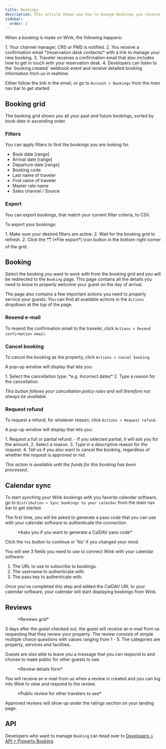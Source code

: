 ```yaml
---
title: Bookings
description: This article shows you how to manage bookings you receive through Wink and one if its sales channels.
sidebar:
  order: 2
---
```



When a booking is made on Wink, the following happens:

<Steps>
1. Your channel manager, CRS or PMS is notified.
2. You receive a confirmation email *(reservation desk contacts)* with a link to manage your new booking.
3. Traveler receives a confirmation email that also includes how to get in touch with your reservation desk.
4. Developers can listen to the `booking.created` webhook event and receive detailed booking information from us in realtime.
</Steps>

Either follow the link in the email, or go to `Account > Bookings` from the main nav bar to get started.

## Booking grid

The booking grid shows you all your past and future bookings, sorted by book date in ascending order.

### Filters

You can apply filters to find the bookings you are looking for.

- Book date [range]
- Arrival date [range]
- Departure date [range]
- Booking code
- Last name of traveler
- First name of traveler
- Master rate name
- Sales channel / Source

### Export

You can export bookings, that match your current filter criteria, to CSV.

To export your bookings:

<Steps>
1. Make sure your desired filters are active.
2. Wait for the booking grid to refresh.
2. Click the 🗂️ (*File export*) icon button in the bottom-right corner of the grid.
</Steps>

## Booking

Select the booking you want to work with from the booking grid and you will be redirected to the `Booking` page.
This page contains all the details you need to know to properly welcome your guest on the day of arrival.

The page also contains a few important actions you need to properly service your guests. You can find all available actions in the `Actions` dropdown at the top of the page.

### Resend e-mail

To resend the confirmation email to the traveler, click `Actions > Resend confirmation email`.

### Cancel booking

To cancel the booking as the property, click `Actions > Cancel booking`.

A pop-up window will display that lets you:

<Steps>
1. Select the cancellation type. *e.g. Incorrect dates*
2. Type a reason for the cancellation.
</Steps>

*This button follows your cancellation policy rules and will therefore not always be available.*

### Request refund

To request a refund, for whatever reason, click `Actions > Request refund`.

A pop-up window will display that lets you:

<Steps>
1. Request a full or partial refund.
    - If you selected partial, it will ask you for the amount.
2. Select a reason.
3. Type in a descriptive reason for the request.
4. Tell us if you also want to cancel the booking, regardless of whether the request is approved or not.
</Steps>

 *This action is available until the funds for this booking has been processed.*.

## Calendar sync

To start synching your Wink bookings with you favorite calendar software, go to `Distribution > Sync bookings to your calendar` from the main nav bar to get started.

The first time, you will be asked to generate a pass code that you can use with your calendar software to authenticate the connection.

<figure>
<CloudinaryImage
      width="350"
      height="188"
      resize="scale"
      quality="best"
      alt="Generate pass code"
      src="academy/caldav-pass-code"
      errorImage="noimage_opaque_nyrtl0.png"
    />
    <figcaption>*Asks you if you want to generate a CalDAV pass code*</figcaption>
</figure>

Click the `Yes` button to continue or 'No' if you changed your mind.

You will see 3 fields you need to use to connect Wink with your calendar software:

1. The URL to use to subscribe to bookings.
2. The username to authenticate with.
3. The pass key to authenticate with.

Once you've completed this step and added the CalDAV URL to your calendar software, your calendar will start displaying bookings from Wink.

## Reviews

<figure>
<CloudinaryImage
      width="700"
      height="151"
      resize="scale"
      quality="best"
      alt="Review grid"
      src="academy/reviews"
      errorImage="noimage_opaque_nyrtl0.png"
    />
    <figcaption>*Reviews grid*</figcaption>
</figure>

3 days after the guest checked out, the guest will receive an e-mail from us requesting that they review your property.
The review consists of simple multiple choice questions with values ranging from 1 - 5. The categories are property, services and facilities.

Guests are also able to leave you a message that you can respond to and choose to make public for other guests to see.

<figure>
<CloudinaryImage
      width="700"
      height="421"
      resize="scale"
      quality="best"
      alt="Approve review"
      src="academy/review-details"
      errorImage="noimage_opaque_nyrtl0.png"
    />
    <figcaption>*Review details form*</figcaption>
</figure>

You will receive an e-mail from us when a review is created and you can log into Wink to view and respond to the review.

<figure>
<CloudinaryImage
      width="350"
      height="355"
      resize="scale"
      quality="best"
      alt="Public review"
      src="academy/public-review"
      errorImage="noimage_opaque_nyrtl0.png"
    />
    <figcaption>*Public review for other travelers to see*</figcaption>
</figure>

Approved reviews will show up under the ratings section on your landing page.

## API

Developers who want to manage `Booking` can head over to [Developers > API > Property Booking](/developers/apis/#property-booking-api).
